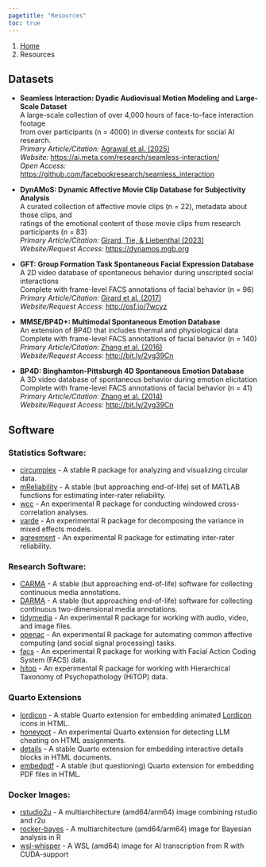 ---
pagetitle: "Resources"
toc: true
---

```{=html}
<nav aria-label="breadcrumb">
  <ol class="breadcrumb">
    <li class="breadcrumb-item"><a href="index.html">Home</a></li>
    <li class="breadcrumb-item active" aria-current="page">Resources</li>
  </ol>
</nav>
```

## Datasets

- **Seamless Interaction: Dyadic Audiovisual Motion Modeling and Large-Scale Dataset**<br />
  A large-scale collection of over 4,000 hours of face-to-face interaction footage<br />
  from over participants (n = 4000) in diverse contexts for social AI research.<br />
  *Primary Article/Citation:* [Agrawal et al. (2025)](https://arxiv.org/abs/2506.22554)<br />
  *Website:* <https://ai.meta.com/research/seamless-interaction/><br />
  *Open Access:* <https://github.com/facebookresearch/seamless_interaction>

- **DynAMoS: Dynamic Affective Movie Clip Database for Subjectivity Analysis**<br />
  A curated collection of affective movie clips (n = 22), metadata about those clips, and<br />
  ratings of the emotional content of those movie clips from research participants (n = 83)<br />
  *Primary Article/Citation:* [Girard, Tie, & Liebenthal (2023)](https://affcom.ku.edu/publications/proceedings/girard2023a.html)<br />
  *Website/Request Access:* <https://dynamos.mgb.org>

- **GFT: Group Formation Task Spontaneous Facial Expression Database**<br />
  A 2D video database of spontaneous behavior during unscripted social interactions<br />
  Complete with frame-level FACS annotations of facial behavior (n = 96)<br />
  *Primary Article/Citation:* [Girard et al. (2017)](https://affcom.ku.edu/publications/proceedings/girard2017b.html)<br />
  *Website/Request Access:* <http://osf.io/7wcyz>
  
- **MMSE/BP4D+: Multimodal Spontaneous Emotion Database**<br />
  An extension of BP4D that includes thermal and physiological data<br />
  Complete with frame-level FACS annotations of facial behavior (n = 140)<br />
  *Primary Article/Citation:* [Zhang et al. (2016)](https://affcom.ku.edu/publications/proceedings/zhang2016.html)<br />
  *Website/Request Access:* <http://bit.ly/2yg39Cn>

- **BP4D: Binghamton-Pittsburgh 4D Spontaneous Emotion Database**<br />
  A 3D video database of spontaneous behavior during emotion elicitation<br />
  Complete with frame-level FACS annotations of facial behavior (n = 41)<br />
  *Primary Article/Citation:* [Zhang et al. (2014)](https://affcom.ku.edu/publications/articles/girard2014c.html)<br />
  *Website/Request Access:* <http://bit.ly/2yg39Cn>

## Software

### Statistics Software:
- [circumplex][circumplex] - A stable R package for analyzing and visualizing circular data.
- [mReliability][mreliability] - A stable (but approaching end-of-life) set of MATLAB functions for estimating inter-rater reliability.
- [wcc][wcc] - An experimental R package for conducting windowed cross-correlation analyses.
- [varde][varde] - An experimental R package for decomposing the variance in mixed effects models.
- [agreement][agreement] - An experimental R package for estimating inter-rater reliability.

### Research Software:
- [CARMA][carma] - A stable (but approaching end-of-life) software for collecting continuous media annotations.
- [DARMA][darma] - A stable (but approaching end-of-life) software for collecting continuous two-dimensional media annotations.
- [tidymedia][tidymedia] - An experimental R package for working with audio, video, and image files.
- [openac][openac] - An experimental R package for automating common affective computing (and social signal processing) tasks.
- [facs][facs] - An experimental R package for working with Facial Action Coding System (FACS) data.
- [hitop][hitop] - An experimental R package for working with Hierarchical Taxonomy of Psychopathology (HiTOP) data.

### Quarto Extensions
- [lordicon][lordicon] - A stable Quarto extension for embedding animated [Lordicon](https://www.lordicon.com/icons) icons in HTML.
- [honeypot][honeypot] - An experimental Quarto extension for detecting LLM cheating on HTML assignments.
- [details][details] - A stable Quarto extension for embedding interactive details blocks in HTML documents.
- [embedpdf][embedpdf] - A stable (but questioning) Quarto extension for embedding PDF files in HTML.

### Docker Images:
- [rstudio2u][rstudio2u] - A multiarchitecture (amd64/arm64) image combining rstudio and r2u
- [rocker-bayes][rocker-bayes] - A multiarchitecture (amd64/arm64) image for Bayesian analysis in R
- [wsl-whisper][wsl-whisper] - A WSL (amd64) image for AI transcription from R with CUDA-support

[circumplex]: https://circumplex.jmgirard.com/
[mreliability]: https://mreliability.jmgirard.com
[wcc]: https://github.com/jmgirard/wcc
[varde]: https://github.com/affcomlab/varde
[agreement]: https://github.com/jmgirard/agreement
[carma]: https://carma.jmgirard.com
[darma]: https://darma.jmgirard.com
[tidymedia]: https://github.com/jmgirard/tidymedia
[openac]: https://github.com/jmgirard/openac
[facs]: https://github.com/jmgirard/facs
[hitop]: https://github.com/jmgirard/hitop
[lordicon]: https://github.com/jmgirard/lordicon
[honeypot]: https://github.com/jmgirard/honeypot
[details]: https://github.com/jmgirard/details
[embedpdf]: https://github.com/jmgirard/embedpdf
[rstudio2u]: https://github.com/jmgirard/rstudio2u
[rocker-bayes]: https://github.com/jmgirard/rocker-bayes
[wsl-whisper]: https://github.com/jmgirard/wsl-whisper
[wsl-ollama]: https://github.com/jmgirard/wsl-ollama
